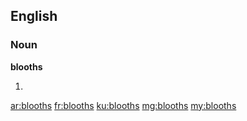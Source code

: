==English==

===Noun===
'''blooths'''

# {{plural of|blooth}}

[[ar:blooths]]
[[fr:blooths]]
[[ku:blooths]]
[[mg:blooths]]
[[my:blooths]]